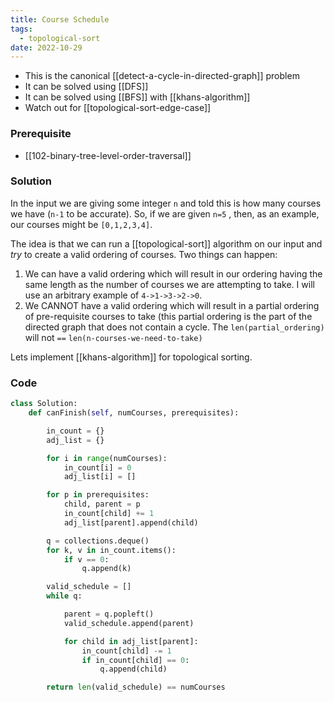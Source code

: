 ```yaml
---
title: Course Schedule
tags:
  - topological-sort
date: 2022-10-29
---
```


- This is the canonical [[detect-a-cycle-in-directed-graph]] problem
- It can be solved using [[DFS]]
- It can be solved using [[BFS]] with [[khans-algorithm]]
- Watch out for [[topological-sort-edge-case]]

### Prerequisite

- [[102-binary-tree-level-order-traversal]]

### Solution

In the input we are giving some integer `n` and told this is how many courses we have (`n-1` to be accurate). So, if we are given `n=5` , then, as an example, our courses might be `[0,1,2,3,4]`.

The idea is that we can run a [[topological-sort]] algorithm on our input and _try_ to create a valid ordering of courses. Two things can happen:

1. We can have a valid ordering which will result in our ordering having the same length as the number of courses we are attempting to take. I will use an arbitrary example of `4->1->3->2->0`.
2. We CANNOT have a valid ordering which will result in a partial ordering of pre-requisite courses to take (this partial ordering is the part of the directed graph that does not contain a cycle. The `len(partial_ordering)` will not `==` `len(n-courses-we-need-to-take)`

Lets implement [[khans-algorithm]] for topological sorting.

### Code

```python
class Solution:
    def canFinish(self, numCourses, prerequisites):

        in_count = {}
        adj_list = {}

        for i in range(numCourses):
            in_count[i] = 0
            adj_list[i] = []

        for p in prerequisites:
            child, parent = p
            in_count[child] += 1
            adj_list[parent].append(child)

        q = collections.deque()
        for k, v in in_count.items():
            if v == 0:
                q.append(k)

        valid_schedule = []
        while q:

            parent = q.popleft()
            valid_schedule.append(parent)

            for child in adj_list[parent]:
                in_count[child] -= 1
                if in_count[child] == 0:
                    q.append(child)

        return len(valid_schedule) == numCourses
```
